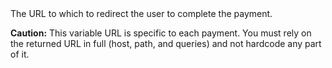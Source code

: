 <ParamField body="RedirectURL" type="string">     
The URL to which to redirect the user to complete the payment.

**Caution:** This variable URL is specific to each payment. You must rely on the returned URL in full (host, path, and queries) and not hardcode any part of it.
</ParamField>